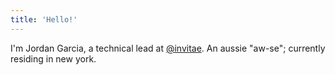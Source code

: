 ```yaml
---
title: 'Hello!'
---
```


I'm Jordan Garcia, a technical lead at [@invitae](https://invitae.com). An aussie "aw-se"; currently residing in new york.